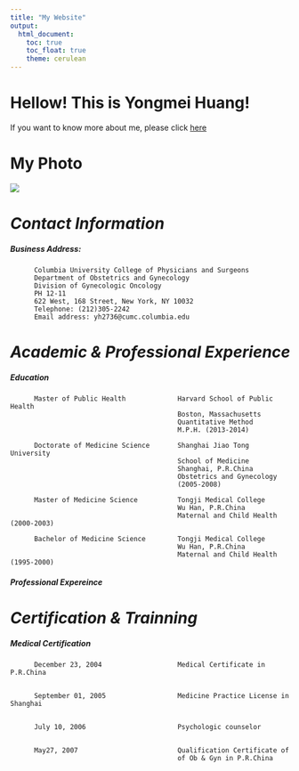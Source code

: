 ```yaml
---
title: "My Website"
output: 
  html_document:
    toc: true
    toc_float: true
    theme: cerulean
---
```


# Hellow! This is Yongmei Huang!

If you want to know more about me, please click [here](about.html)

# My Photo
![](image/myflower.png)

# *Contact Information*
##### _Business Address:_
          
          Columbia University College of Physicians and Surgeons
          Department of Obstetrics and Gynecology
          Division of Gynecologic Oncology
          PH 12-11
          622 West, 168 Street, New York, NY 10032
          Telephone: (212)305-2242
          Email address: yh2736@cumc.columbia.edu                                                                               

# *Academic & Professional Experience*

##### _Education_
          Master of Public Health             Harvard School of Public Health
                                              Boston, Massachusetts
                                              Quantitative Method
                                              M.P.H. (2013-2014)

          Doctorate of Medicine Science       Shanghai Jiao Tong University
                                              School of Medicine
                                              Shanghai, P.R.China
                                              Obstetrics and Gynecology
                                              (2005-2008)

          Master of Medicine Science          Tongji Medical College
                                              Wu Han, P.R.China
                                              Maternal and Child Health (2000-2003)

          Bachelor of Medicine Science        Tongji Medical College
                                              Wu Han, P.R.China
                                              Maternal and Child Health (1995-2000)



##### _Professional Expereince_


# *Certification & Trainning*

##### _Medical Certification_

          December 23, 2004                   Medical Certificate in P.R.China
                                              

          September 01, 2005                  Medicine Practice License in Shanghai
                                              
                                              
          July 10, 2006                       Psychologic counselor
                                              

          May27, 2007                         Qualification Certificate of  
                                              of Ob & Gyn in P.R.China
                                              
                                              



